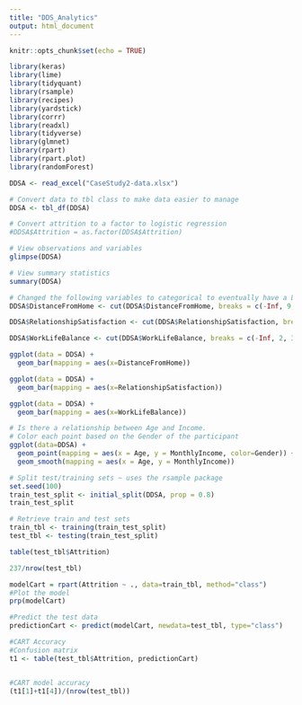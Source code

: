 ```yaml
---
title: "DDS_Analytics"
output: html_document
---
```


```r
knitr::opts_chunk$set(echo = TRUE)
```

```r
library(keras)
library(lime)
library(tidyquant)
library(rsample)
library(recipes)
library(yardstick)
library(corrr)
library(readxl)
library(tidyverse)
library(glmnet)
library(rpart)
library(rpart.plot)
library(randomForest)
```


```r
DDSA <- read_excel("CaseStudy2-data.xlsx")

# Convert data to tbl class to make data easier to manage
DDSA <- tbl_df(DDSA)

# Convert attrition to a factor to logistic regression
#DDSA$Attrition = as.factor(DDSA$Attrition)
```

```r
# View observations and variables
glimpse(DDSA)
```

```r
# View summary statistics
summary(DDSA)
```


```r
# Changed the following variables to categorical to eventually have a LifeSatisfaction variable
DDSA$DistanceFromHome <- cut(DDSA$DistanceFromHome, breaks = c(-Inf, 9, 21, Inf), labels=c("Poor", "Fair", "Good"))

DDSA$RelationshipSatisfaction <- cut(DDSA$RelationshipSatisfaction, breaks = c(-Inf, 2, 3, Inf), labels=c("Poor", "Fair", "Good"))

DDSA$WorkLifeBalance <- cut(DDSA$WorkLifeBalance, breaks = c(-Inf, 2, 3, Inf), labels=c("Poor", "Fair", "Good"))

```


```r
ggplot(data = DDSA) +
  geom_bar(mapping = aes(x=DistanceFromHome))
```


```r
ggplot(data = DDSA) +
  geom_bar(mapping = aes(x=RelationshipSatisfaction))
```

```r
ggplot(data = DDSA) +
  geom_bar(mapping = aes(x=WorkLifeBalance))
```



```r
# Is there a relationship between Age and Income. 
# Color each point based on the Gender of the participant
ggplot(data=DDSA) +
  geom_point(mapping = aes(x = Age, y = MonthlyIncome, color=Gender)) +
  geom_smooth(mapping = aes(x = Age, y = MonthlyIncome))
```


```r
# Split test/training sets ~ uses the rsample package
set.seed(100)
train_test_split <- initial_split(DDSA, prop = 0.8)
train_test_split
```

```r
# Retrieve train and test sets
train_tbl <- training(train_test_split)
test_tbl <- testing(train_test_split)
```

```r
table(test_tbl$Attrition)
```


```r
237/nrow(test_tbl)
```

```r
modelCart = rpart(Attrition ~ ., data=train_tbl, method="class")
#Plot the model
prp(modelCart)
```

```r
#Predict the test data
predictionCart <- predict(modelCart, newdata=test_tbl, type="class")

#CART Accuracy
#Confusion matrix 
t1 <- table(test_tbl$Attrition, predictionCart)


#CART model accuracy
(t1[1]+t1[4])/(nrow(test_tbl))
```





